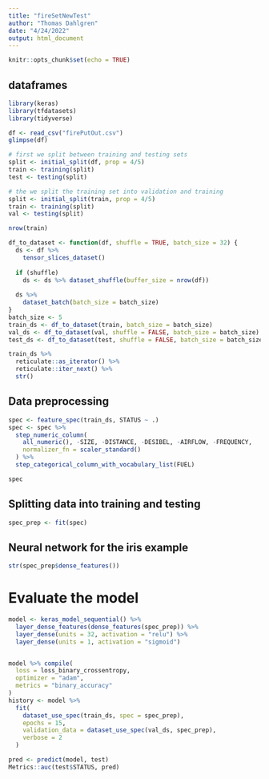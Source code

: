 ```yaml
---
title: "fireSetNewTest"
author: "Thomas Dahlgren"
date: "4/24/2022"
output: html_document
---
```


```r
knitr::opts_chunk$set(echo = TRUE)
```

## dataframes 
```r
library(keras)
library(tfdatasets)
library(tidyverse)

df <- read_csv("firePutOut.csv")
glimpse(df)

# first we split between training and testing sets
split <- initial_split(df, prop = 4/5)
train <- training(split)
test <- testing(split)

# the we split the training set into validation and training
split <- initial_split(train, prop = 4/5)
train <- training(split)
val <- testing(split)

nrow(train)
```



```r
df_to_dataset <- function(df, shuffle = TRUE, batch_size = 32) {
  ds <- df %>% 
    tensor_slices_dataset()
  
  if (shuffle)
    ds <- ds %>% dataset_shuffle(buffer_size = nrow(df))
  
  ds %>% 
    dataset_batch(batch_size = batch_size)
}
batch_size <- 5
train_ds <- df_to_dataset(train, batch_size = batch_size)
val_ds <- df_to_dataset(val, shuffle = FALSE, batch_size = batch_size)
test_ds <- df_to_dataset(test, shuffle = FALSE, batch_size = batch_size)

train_ds %>% 
  reticulate::as_iterator() %>% 
  reticulate::iter_next() %>% 
  str()
```

## Data preprocessing

```r
spec <- feature_spec(train_ds, STATUS ~ .)
spec <- spec %>% 
  step_numeric_column(
    all_numeric(), -SIZE, -DISTANCE, -DESIBEL, -AIRFLOW, -FREQUENCY,
    normalizer_fn = scaler_standard()
  ) %>% 
  step_categorical_column_with_vocabulary_list(FUEL)
```


```r
spec
```

## Splitting data into training and testing

```r


spec_prep <- fit(spec)


```

## Neural network for the iris example

```r
str(spec_prep$dense_features())

```

# Evaluate the model
```r
model <- keras_model_sequential() %>% 
  layer_dense_features(dense_features(spec_prep)) %>% 
  layer_dense(units = 32, activation = "relu") %>% 
  layer_dense(units = 1, activation = "sigmoid")


model %>% compile(
  loss = loss_binary_crossentropy, 
  optimizer = "adam", 
  metrics = "binary_accuracy"
)
history <- model %>% 
  fit(
    dataset_use_spec(train_ds, spec = spec_prep),
    epochs = 15, 
    validation_data = dataset_use_spec(val_ds, spec_prep),
    verbose = 2
  )
```

```r
pred <- predict(model, test)
Metrics::auc(test$STATUS, pred)
```

